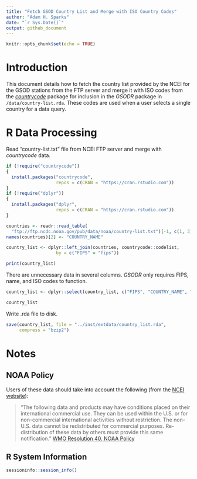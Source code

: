 ```yaml
---
title: "Fetch GSOD Country List and Merge with ISO Country Codes"
author: "Adam H. Sparks"
date: "`r Sys.Date()`"
output: github_document
---
```


```r
knitr::opts_chunk$set(echo = TRUE)
```
# Introduction

This document details how to fetch the country list provided by the NCEI for
the GSOD stations from the FTP server and merge it with ISO codes from the
[_countrycode_](https://cran.r-project.org/package=countrycode)
package for inclusion in the _GSODR_ package in `/data/country-list.rda`. These
codes are used when a user selects a single country for a data query.

# R Data Processing

Read "country-list.txt" file from NCEI FTP server and merge with _countrycode_
data.

```r
if (!require("countrycode"))
{
  install.packages("countrycode",
                   repos = c(CRAN = "https://cran.rstudio.com"))
}
if (!require("dplyr"))
{
  install.packages("dplyr",
                   repos = c(CRAN = "https://cran.rstudio.com"))
}

countries <- readr::read_table(
  "ftp://ftp.ncdc.noaa.gov/pub/data/noaa/country-list.txt")[-1, c(1, 3)]
names(countries)[2] <- "COUNTRY_NAME"

country_list <- dplyr::left_join(countries, countrycode::codelist,
                   by = c("FIPS" = "fips"))

print(country_list)
```

There are unnecessary data in several columns. _GSODR_ only requires FIPS, name,
and ISO codes to function.

```r

country_list <- dplyr::select(country_list, c("FIPS", "COUNTRY_NAME", "iso2c", "iso3c"))

country_list
```

Write .rda file to disk.

```r
save(country_list, file = "../inst/extdata/country_list.rda",
     compress = "bzip2")
```
# Notes

## NOAA Policy

Users of these data should take into account the following (from the 
[NCEI website](http://www7.ncdc.noaa.gov/CDO/cdoselect.cmd?datasetabbv=GSOD&countryabbv=&georegionabbv=)): 

> "The following data and products may have conditions placed on their
> international commercial use. They can be used within the U.S. or for
> non-commercial international activities without restriction. The non-U.S.
> data cannot be redistributed for commercial purposes. Re-distribution of these
> data by others must provide this same notification."
[WMO Resolution 40. NOAA Policy](http://www.wmo.int/pages/about/Resolution40.html)

## R System Information

```r
sessioninfo::session_info()
```

